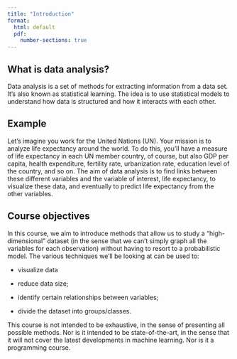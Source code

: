 ```yaml
--- 
title: "Introduction"
format:
  html: default
  pdf:
    number-sections: true
---
```



## What is data analysis?

Data analysis is a set of methods for extracting information from a data set. It's also known as statistical learning. 
The idea is to use statistical models to understand how data is structured and how it interacts with each other. 

::: {.callout-note icon=false}
## Example

Let's imagine you work for the United Nations (UN). Your mission is to analyze life expectancy around the world. To do this, you'll have a measure of life expectancy in each UN member country, of course, but also GDP per capita, health expenditure, fertility rate, urbanization rate, education level of the country, and so on. The aim of data analysis is to find links between these different variables and the variable of interest, life expectancy, to visualize these data, and eventually to predict life expectancy from the other variables. 

::: 



## Course objectives

In this course, we aim to introduce methods that allow us to study a "high-dimensional" dataset (in the sense that we can't simply graph all the variables for each observation) without having to resort to a probabilistic model. The various techniques we'll be looking at can be used to:

* visualize data

* reduce data size;

* identify certain relationships between variables;

* divide the dataset into groups/classes.


This course is not intended to be exhaustive, in the sense of presenting all possible methods. Nor is it intended to be state-of-the-art, in the sense that it will not cover the latest developments in machine learning. Nor is it a programming course.

